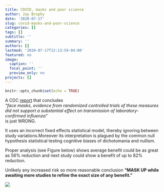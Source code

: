 ```yaml
---
title: COVID, masks and poor science
author: Jay Brophy
date: '2020-07-17'
slug: covid-masks-and-poor-science
categories: []
tags: []
subtitle: ''
summary: ''
authors: []
lastmod: '2020-07-17T12:13:59-04:00'
featured: no
image:
  caption: ''
  focal_point: ''
  preview_only: no
projects: []
---
```



```r
knitr::opts_chunk$set(echo = TRUE)
```

A CDC [report](https://wwwnc.cdc.gov/eid/article/26/5/19-0994_article) that concludes     
*“face masks, evidence from randomized controlled trials of these measures did not support a substantial effect on transmission of laboratory-confirmed influenza”*     
is just WRONG.    

It uses an incorrect fixed effects statistical model, thereby ignoring between study variations.Moreover its  interpretation is plagued by the common null hypothesis statistical testing cognitive biases of dichotomania and nullism.          



Proper analysis (see Figure below) shows average benefit could be as great as 56% reduction and next study could show a benefit of up to 82% reduction.     

Unlikely any increased risk so more reasonable conclusion **“MASK UP while awaiting more studies to refine the exact size of any benefit.”**

![](/img/mask.png)


